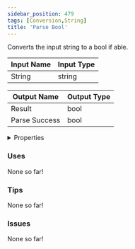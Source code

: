 ```yaml
---
sidebar_position: 479
tags: [Conversion,String]
title: 'Parse Bool'
---
```


Converts the input string to a bool if able.






<EsbSvg />

| Input Name | Input Type |
|-----------|-----------|
| String | string |

| Output Name | Output Type |
|-----------|-----------|
| Result | bool |
| Parse Success | bool |


<details>
  <summary>Properties</summary>
  <div>
    <div>
    <table>
      <thead>
        <tr>
          <th>Is beta required?</th>
          <th>❌</th>
        </tr>
        <tr>
          <th>Is this chip a trolling risk?</th>
          <th>❌</th>
        </tr>
        <tr>
          <th>Is this chip a role assignment risk?</th>
          <th>❌</th>
        </tr>
        <tr>
          <th>Chip UUID</th>
          <th>92c05ebc-1967-49a4-94b5-2d01fe1e6b85</th>
        </tr>
      </thead>
    </table>
    </div>
  </div>
</details>

### Uses

None so far!

### Tips

None so far!

### Issues

None so far!
